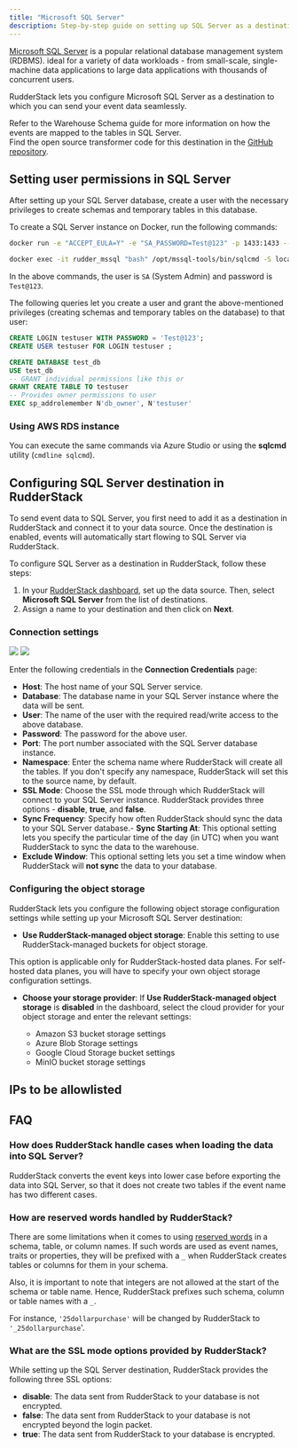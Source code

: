 ```yaml
---
title: "Microsoft SQL Server"
description: Step-by-step guide on setting up SQL Server as a destination in RudderStack.
---
```


[Microsoft SQL Server](https://www.microsoft.com/en-in/sql-server/sql-server-downloads) is a popular relational database management system (RDBMS). ideal for a variety of data workloads - from small-scale, single-machine data applications to large data applications with thousands of concurrent users.

RudderStack lets you configure Microsoft SQL Server as a destination to which you can send your event data seamlessly.

<div class="infoBlock">
Refer to the <Link to="/destinations/warehouse-destinations/warehouse-schema/">Warehouse Schema</Link> guide for more information on how the events are mapped to the tables in SQL Server.
</div>

<div class="successBlock">
Find the open source transformer code for this destination in the <a href="https://github.com/rudderlabs/rudder-transformer/tree/master/v0/destinations/mssql">GitHub repository</a>.
</div>

## Setting user permissions in SQL Server

After setting up your SQL Server database, create a user with the necessary privileges to create schemas and temporary tables in this database.

To create a SQL Server instance on Docker, run the following commands:

```bash
docker run -e "ACCEPT_EULA=Y" -e "SA_PASSWORD=Test@123" -p 1433:1433 --name rudder_mssql -h rudder_mssql -d mcr.microsoft.com/mssql/server:2019-latest
```

```bash
docker exec -it rudder_mssql "bash" /opt/mssql-tools/bin/sqlcmd -S localhost -U SA [-P "Test@123"]
```

In the above commands, the user is `SA` (System Admin) and password is `Test@123`.

The following queries let you create a user and grant the above-mentioned privileges \(creating schemas and temporary tables on the database\) to that user:

```sql
CREATE LOGIN testuser WITH PASSWORD = 'Test@123';
CREATE USER testuser FOR LOGIN testuser ;

CREATE DATABASE test_db
USE test_db
-- GRANT individual permissions like this or
GRANT CREATE TABLE TO testuser
-- Provides owner permissions to user
EXEC sp_addrolemember N'db_owner', N'testuser'
```

### Using AWS RDS instance

You can execute the same commands via Azure Studio or using the **sqlcmd** utility (`cmdline sqlcmd`).

## Configuring SQL Server destination in RudderStack

To send event data to SQL Server, you first need to add it as a destination in RudderStack and connect it to your data source. Once the destination is enabled, events will automatically start flowing to SQL Server via RudderStack.

To configure SQL Server as a destination in RudderStack, follow these steps:

1. In your [RudderStack dashboard](https://app.rudderstack.com), set up the data source. Then, select **Microsoft SQL Server** from the list of destinations.
2. Assign a name to your destination and then click on **Next**.

### Connection settings

<img src="../../assets/dw-integrations/mssqlconnection.png" />
<img src="../../assets/dw-integrations/mssqlconnection2.png" />

Enter the following credentials in the **Connection Credentials** page:

- **Host**: The host name of your SQL Server service.
- **Database**: The database name in your SQL Server instance where the data will be sent.
- **User**: The name of the user with the required read/write access to the above database.
- **Password**: The password for the above user.
- **Port**: The port number associated with the SQL Server database instance.
- **Namespace**: Enter the schema name where RudderStack will create all the tables. If you don't specify any namespace, RudderStack will set this to the source name, by default.
- **SSL Mode**: Choose the SSL mode through which RudderStack will connect to your SQL Server instance. RudderStack provides three options - **disable**, **true**, and **false**.
- **Sync Frequency**: Specify how often RudderStack should sync the data to your SQL Server database.- **Sync Starting At**: This optional setting lets you specify the particular time of the day (in UTC) when you want RudderStack to sync the data to the warehouse.
- **Exclude Window**: This optional setting lets you set a time window when RudderStack will **not sync** the data to your database.

### Configuring the object storage

RudderStack lets you configure the following object storage configuration settings while setting up your Microsoft SQL Server destination:

- **Use RudderStack-managed object storage**: Enable this setting to use RudderStack-managed buckets for object storage.

<div class="warningBlock">
This option is applicable only for RudderStack-hosted data planes. For self-hosted data planes, you will have to specify your own object storage configuration settings.
</div>

- **Choose your storage provider**: If **Use RudderStack-managed object storage** is **disabled** in the dashboard, select the cloud provider for your object storage and enter the relevant settings:

   - <Link to="/destinations/streaming-destinations/amazon-s3#setting-up-amazon-s3">Amazon S3 bucket storage settings</Link>
   - <Link to="/destinations/streaming-destinations/microsoft-azure-blob-storage#setting-up-azure-blob-storage">Azure Blob Storage settings</Link>
   - <Link to="/destinations/streaming-destinations/google-cloud-storage#setting-up-google-cloud-storage">Google Cloud Storage bucket settings</Link>
   - <Link to="/destinations/streaming-destinations/minio#setting-up-minio">MinIO bucket storage settings</Link>

## IPs to be allowlisted
<Iplist/>

## FAQ

### How does RudderStack handle cases when loading the data into SQL Server?

RudderStack converts the event keys into lower case before exporting the data into SQL Server, so that it does not create two tables if the event name has two different cases.

### How are reserved words handled by RudderStack?

There are some limitations when it comes to using [reserved words](https://docs.microsoft.com/en-us/sql/t-sql/language-elements/reserved-keywords-transact-sql?view=sql-server-ver15) in a schema, table, or column names. If such words are used as event names, traits or properties, they will be prefixed with a `_` when RudderStack creates tables or columns for them in your schema.

Also, it is important to note that integers are not allowed at the start of the schema or table name. Hence, RudderStack prefixes such schema, column or table names with a `_`.

For instance, `'25dollarpurchase'` will be changed by RudderStack to `'_25dollarpurchase`'.

### What are the SSL mode options provided by RudderStack?

While setting up the SQL Server destination, RudderStack provides the following three SSL options:

- **disable**: The data sent from RudderStack to your database is not encrypted.
- **false**: The data sent from RudderStack to your database is not encrypted beyond the login packet.
- **true**: The data sent from RudderStack to your database is encrypted.
